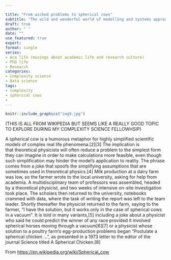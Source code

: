 ```yaml
---

title: "From wicked problems to spherical cows"
subtitle: "The wild and wonderful world of modelling and systems approaches in a complex world"
draft: true 
author: " "
date: ""
use_featured: true
expert: 
format: single
series: 
- Aca life (musings about academic life and research culture)
- PhD life
- Research 
categories: 
- Complexity science
- Data science
tags: 
- complexity
- spherical cows 
- 
---
```


```r
knitr::include_graphics("img9.jpg")
```


(THIS IS ALL FROM WIKIPEDIA BUT SEEMS LIKE A REALLY GOOD TOPIC TO EXPLORE DURING MY COMPLEXITY SCIENCE FELLOWHSIP)


A spherical cow is a humorous metaphor for highly simplified scientific models of complex real life phenomena.[2][3] The implication is that theoretical physicists will often reduce a problem to the simplest form they can imagine in order to make calculations more feasible, even though such simplification may hinder the model's application to reality.
The phrase comes from a joke that spoofs the simplifying assumptions that are sometimes used in theoretical physics.[4]
Milk production at a dairy farm was low, so the farmer wrote to the local university, asking for help from academia. A multidisciplinary team of professors was assembled, headed by a theoretical physicist, and two weeks of intensive on-site investigation took place. The scholars then returned to the university, notebooks crammed with data, where the task of writing the report was left to the team leader. Shortly thereafter the physicist returned to the farm, saying to the farmer, "I have the solution, but it works only in the case of spherical cows in a vacuum".
It is told in many variants,[5] including a joke about a physicist who said he could predict the winner of any race provided it involved spherical horses moving through a vacuum[6][7] or a physicist whose solution to a poultry farm's egg-production problems began "Postulate a spherical chicken ...", as presented in a 1973 letter to the editor of the journal Science titled A Spherical Chicken.[8]

From <https://en.wikipedia.org/wiki/Spherical_cow> 
